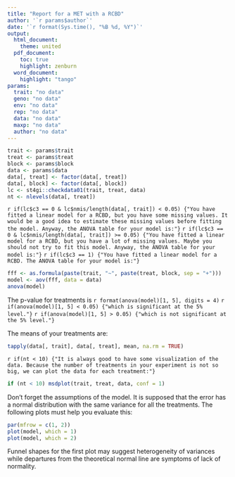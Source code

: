 ```yaml
---
title: "Report for a MET with a RCBD"
author: '`r params$author`'
date: '`r format(Sys.time(), "%B %d, %Y")`'
output: 
  html_document:
    theme: united
  pdf_document:
    toc: true
    highlight: zenburn
  word_document:
    highlight: "tango"
params: 
  trait: "no data"
  geno: "no data"
  env: "no data"
  rep: "no data"
  data: "no data"
  maxp: "no data"
  author: "no data"
---
```


```r
trait <- params$trait
treat <- params$treat
block <- params$block
data <- params$data
data[, treat] <- factor(data[, treat])
data[, block] <- factor(data[, block])
lc <- st4gi::checkdata01(trait, treat, data)
nt <- nlevels(data[, treat])
```

`r if(lc$c3 == 0 & lc$nmis/length(data[, trait]) < 0.05) {"You have fitted a linear model for a RCBD, but you have some missing values. It would be a good idea to estimate these missing values before fitting the model. Anyway, the ANOVA table for your model is:"}`
`r if(lc$c3 == 0 & lc$nmis/length(data[, trait]) >= 0.05) {"You have fitted a linear model for a RCBD, but you have a lot of missing values. Maybe you should not try to fit this model. Anyway, the ANOVA table for your model is:"}`
`r if(lc$c3 == 1) {"You have fitted a linear model for a RCBD. The ANOVA table for your model is:"}`

```r
fff <- as.formula(paste(trait, "~", paste(treat, block, sep = "+")))
model <- aov(fff, data = data)
anova(model)
```

The p-value for treatments is `r format(anova(model)[1, 5], digits = 4)`
`r if(anova(model)[1, 5] < 0.05) {"which is significant at the 5% level."}`
`r if(anova(model)[1, 5] > 0.05) {"which is not significant at the 5% level."}`

The means of your treatments are:
```r
tapply(data[, trait], data[, treat], mean, na.rm = TRUE)
```

`r if(nt < 10) {"It is always good to have some visualization of the data. Because the number of treatments in your experiment is not so big, we can plot the data for each treatment:"}`

```r
if (nt < 10) msdplot(trait, treat, data, conf = 1)
```

Don't forget the assumptions of the model. It is supposed that the error has a normal distribution with the same variance for all the treatments. The following plots must help you evaluate this:

```r
par(mfrow = c(1, 2))
plot(model, which = 1)
plot(model, which = 2)
```

Funnel shapes for the first plot may suggest heterogeneity of variances while departures from the theoretical normal line are symptoms of lack of normality.

